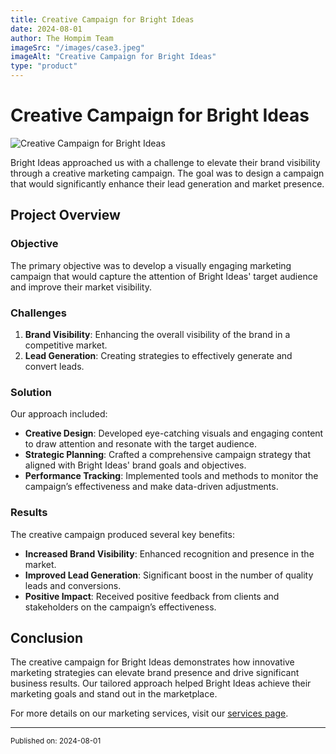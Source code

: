 ```yaml
---
title: Creative Campaign for Bright Ideas
date: 2024-08-01
author: The Hompim Team
imageSrc: "/images/case3.jpeg"
imageAlt: "Creative Campaign for Bright Ideas"
type: "product"
---
```


# Creative Campaign for Bright Ideas

![Creative Campaign for Bright Ideas](/images/case3.jpeg)

Bright Ideas approached us with a challenge to elevate their brand visibility through a creative marketing campaign. The goal was to design a campaign that would significantly enhance their lead generation and market presence.

## Project Overview

### **Objective**

The primary objective was to develop a visually engaging marketing campaign that would capture the attention of Bright Ideas' target audience and improve their market visibility.

### **Challenges**

1. **Brand Visibility**: Enhancing the overall visibility of the brand in a competitive market.
2. **Lead Generation**: Creating strategies to effectively generate and convert leads.

### **Solution**

Our approach included:

-   **Creative Design**: Developed eye-catching visuals and engaging content to draw attention and resonate with the target audience.
-   **Strategic Planning**: Crafted a comprehensive campaign strategy that aligned with Bright Ideas' brand goals and objectives.
-   **Performance Tracking**: Implemented tools and methods to monitor the campaign’s effectiveness and make data-driven adjustments.

### **Results**

The creative campaign produced several key benefits:

-   **Increased Brand Visibility**: Enhanced recognition and presence in the market.
-   **Improved Lead Generation**: Significant boost in the number of quality leads and conversions.
-   **Positive Impact**: Received positive feedback from clients and stakeholders on the campaign’s effectiveness.

## Conclusion

The creative campaign for Bright Ideas demonstrates how innovative marketing strategies can elevate brand presence and drive significant business results. Our tailored approach helped Bright Ideas achieve their marketing goals and stand out in the marketplace.

For more details on our marketing services, visit our [services page](#).

---

<small>Published on: 2024-08-01</small>
